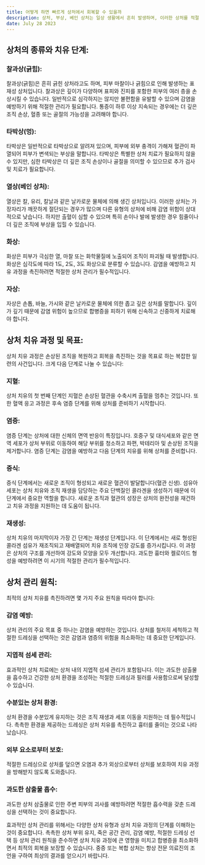 ```yaml
---
title: 어떻게 하면 빠르게 상처에서 회복할 수 있을까
description: 상처, 부상, 베인 상처는 일상 생활에서 흔히 발생하며, 이러한 상처를 적절히 관리하는 것은 최적의 치유를 촉진하고 합병증을 예방하는 데 매우 중요합니다. 상처의 다양한 유형과 치유 과정을 이해하면 상처 드레싱과 치료법 선택에 큰 영향을 미칠 수 있습니다. 
date: July 28 2023
---
```

## 상처의 종류와 치유 단계:

### 찰과상(긁힘):
찰과상(긁힘)은 흔히 긁힌 상처라고도 하며, 피부 마찰이나 긁힘으로 인해 발생하는 표재성 상처입니다. 
찰과상은 깊이가 다양하며 표피와 진피를 포함한 피부의 여러 층을 손상시킬 수 있습니다. 
일반적으로 심각하지는 않지만 불편함을 유발할 수 있으며 감염을 예방하기 위해 적절한 관리가 필요합니다. 
통증이 하루 이상 지속되는 경우에는 더 깊은 조직 손상, 혈종 또는 골절의 가능성을 고려해야 합니다.

### 타박상(멍):
타박상은 일반적으로 타박상으로 알려져 있으며, 피부에 외부 충격이 가해져 혈관이 파열되어 피부가 변색되는 부상을 말합니다. 
타박상은 특별한 상처 치료가 필요하지 않을 수 있지만, 심한 타박상은 더 깊은 조직 손상이나 골절을 의미할 수 있으므로 추가 검사 및 치료가 필요합니다.

### 열상(베인 상처):
열상은 칼, 유리, 칼날과 같은 날카로운 물체에 의해 생긴 상처입니다. 
이러한 상처는 가장자리가 깨끗하게 절단되는 경우가 많으며 다른 유형의 상처에 비해 감염 위험이 상대적으로 낮습니다. 
하지만 출혈이 심할 수 있으며 특히 손이나 발에 발생한 경우 힘줄이나 더 깊은 조직에 부상을 입힐 수 있습니다.

### 화상:
화상은 피부가 극심한 열, 마찰 또는 화학물질에 노출되어 조직이 파괴될 때 발생합니다. 
화상은 심각도에 따라 1도, 2도, 3도 화상으로 분류할 수 있습니다. 
감염을 예방하고 치유 과정을 촉진하려면 적절한 상처 관리가 필수적입니다.

### 자상:
자상은 손톱, 바늘, 가시와 같은 날카로운 물체에 의한 좁고 깊은 상처를 말합니다. 
깊이가 깊기 때문에 감염 위험이 높으므로 합병증을 피하기 위해 신속하고 신중하게 치료해야 합니다.

## 상처 치유 과정 및 목표:

상처 치유 과정은 손상된 조직을 복원하고 회복을 촉진하는 것을 목표로 하는 복잡한 일련의 사건입니다. 
크게 다음 단계로 나눌 수 있습니다:

### 지혈:
상처 치유의 첫 번째 단계인 지혈은 손상된 혈관을 수축시켜 출혈을 멈추는 것입니다. 
또한 혈액 응고 과정은 후속 염증 단계를 위해 상처를 준비하기 시작합니다.

### 염증:
염증 단계는 상처에 대한 신체의 면역 반응이 특징입니다. 
호중구 및 대식세포와 같은 면역 세포가 상처 부위로 이동하여 해당 부위를 청소하고 파편, 박테리아 및 손상된 조직을 제거합니다. 
염증 단계는 감염을 예방하고 다음 단계의 치유를 위해 상처를 준비합니다.

### 증식:
증식 단계에서는 새로운 조직이 형성되고 새로운 혈관이 발달합니다(혈관 신생). 
섬유아세포는 상처 치유와 조직 재생을 담당하는 주요 단백질인 콜라겐을 생성하기 때문에 이 단계에서 중요한 역할을 합니다. 
새로운 조직과 혈관의 성장은 상처의 완전성을 재건하고 치유 과정을 지원하는 데 도움이 됩니다.

### 재생성:
상처 치유의 마지막이자 가장 긴 단계는 재생성 단계입니다. 
이 단계에서는 새로 형성된 콜라겐 섬유가 재조직되고 재배열되어 치유 조직에 인장 강도를 증가시킵니다. 
이 과정은 상처의 구조를 개선하여 강도와 모양을 모두 개선합니다. 
과도한 흉터와 켈로이드 형성을 예방하려면 이 시기의 적절한 관리가 필수적입니다.

## 상처 관리 원칙:

최적의 상처 치유를 촉진하려면 몇 가지 주요 원칙을 따라야 합니다:

### 감염 예방:
상처 관리의 주요 목표 중 하나는 감염을 예방하는 것입니다. 
상처를 철저히 세척하고 적절한 드레싱을 선택하는 것은 감염과 염증의 위험을 최소화하는 데 중요한 단계입니다.

### 지엽적 섬세 관리:
효과적인 상처 치료에는 상처 내의 지엽적 섬세 관리가 포함됩니다. 
이는 과도한 삼출물을 흡수하고 건강한 상처 환경을 조성하는 적절한 드레싱과 필러를 사용함으로써 달성할 수 있습니다.

### 수분있는 상처 환경:
상처 환경을 수분있게 유지하는 것은 조직 재생과 세포 이동을 지원하는 데 필수적입니다. 
촉촉한 환경을 제공하는 드레싱은 상처 치유를 촉진하고 흉터를 줄이는 것으로 나타났습니다.

### 외부 요소로부터 보호:
적절한 드레싱으로 상처를 덮으면 오염과 추가 외상으로부터 상처를 보호하여 치유 과정을 방해받지 않도록 도와줍니다.

### 과도한 삼출물 흡수:
과도한 상처 삼출물로 인한 주변 피부의 괴사를 예방하려면 적절한 흡수력을 갖춘 드레싱을 선택하는 것이 중요합니다.


효과적인 상처 관리를 위해서는 다양한 상처 유형과 상처 치유 과정의 단계를 이해하는 것이 중요합니다. 
촉촉한 상처 부위 유지, 죽은 공간 관리, 감염 예방, 적절한 드레싱 선택 등 상처 관리 원칙을 준수하면 상처 치유 과정에 큰 영향을 미치고 합병증을 최소화하면서 최적의 회복을 보장할 수 있습니다. 
중증 또는 복합 상처는 항상 전문 의료진의 조언을 구하여 최상의 결과를 얻으시기 바랍니다.